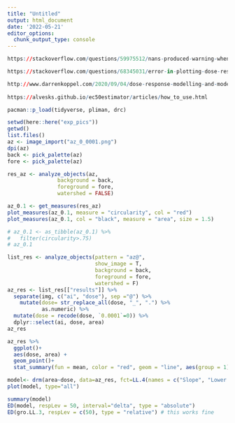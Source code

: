 ```yaml
---
title: "Untitled"
output: html_document
date: '2022-05-21'
editor_options: 
  chunk_output_type: console
---
```


```r
https://stackoverflow.com/questions/59975512/nans-produced-warning-when-calculating-absolute-ec50-values-with-drc-package

https://stackoverflow.com/questions/68345031/error-in-plotting-dose-response-curve-in-ggplot-with-drc-package?rq=1

http://www.darrenkoppel.com/2020/09/04/dose-response-modelling-and-model-selection-in-r/
  
https://alvesks.github.io/ec50estimator/articles/how_to_use.html
```


```r
pacman::p_load(tidyverse, pliman, drc)
```


```r
setwd(here::here("exp_pics"))
getwd()
list.files()
az <- image_import("az_0_0001.png")
dpi(az)
back <- pick_palette(az)
fore <- pick_palette(az)
```


```r
res_az <- analyze_objects(az,
                background = back,
                foreground = fore,
                watershed = FALSE)

az_0.1 <- get_measures(res_az)
plot_measures(az_0.1, measure = "circularity", col = "red")
plot_measures(az_0.1, col = "black", measure = "area", size = 1.5)

# az_0.1 <- as_tibble(az_0.1) %>% 
#   filter(circularity>.75)
# az_0.1
```

```r
list_res <- analyze_objects(pattern = "az@", 
                            show_image = T,
                            background = back,
                            foreground = fore,
                            watershed = F)
az_res <- list_res[["results"]] %>% 
  separate(img, c("ai", "dose"), sep ="@") %>% 
    mutate(dose= str_replace_all(dose, "_", ".") %>% 
           as.numeric) %>% 
  mutate(dose = recode(dose, `0.0001`=0)) %>% 
  dplyr::select(ai, dose, area)
az_res  
```

```r
az_res %>% 
  ggplot()+ 
  aes(dose, area) +
  geom_point()+
  stat_summary(fun = mean, color = "red", geom = "line", aes(group = 1)) 
```

```r
model<- drm(area~dose, data=az_res, fct=LL.4(names = c("Slope", "Lower Limit", "Upper Limit", "ED50")))
plot(model, type="all")
```

```r
summary(model)
ED(model, respLev = 50, interval="delta", type = "absolute") 
ED(gro.LL.3, respLev = c(50), type = "relative") # this works fine
```

